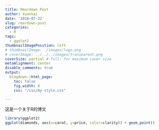 ```yaml
---
title: Rmardown Post
author: Xuankai
date: '2018-07-22'
slug: rmardown-post
categories:
  - R
tags:
  - ggplot2
thumbnailImagePosition: left
# thumbnailImage: ./images/logo.png
# coverImage: ../../../images/transparent.png  
coverSize: partial # full: for maximum cover size
metaAlignment: center
disable_comments: true
output:
  blogdown::html_page:
    toc: false
    fig_width: 8
    css: "/css/my-style.css"
    
---
```



这是一个关于R的博文


```r

library(ggplot2)
ggplot(diamonds, aes(x=carat, y=price, color=clarity)) + geom_point()

```

